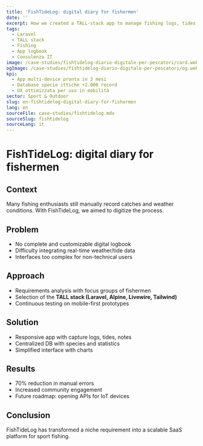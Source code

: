 ```yaml
---
title: 'FishTideLog: digital diary for fishermen'
date: ''
excerpt: How we created a TALL-stack app to manage fishing logs, tides, and statistics.
tags:
  - Laravel
  - TALL stack
  - Fishing
  - App logbook
  - Consulenza IT
image: /case-studies/fishtidelog-diario-digitale-per-pescatori/card.webp
ogImage: /case-studies/fishtidelog-diario-digitale-per-pescatori/og.webp
kpi:
  - App multi-device pronta in 3 mesi
  - Database specie ittiche +2.000 record
  - UX ottimizzata per uso in mobilità
sector: Sport & Outdoor
slug: en-fishtidelog-digital-diary-for-fishermen
lang: en
sourceFile: case-studies/fishtidelog.mdx
sourceSlug: fishtidelog
sourceLang: it
---
```


# FishTideLog: digital diary for fishermen

## Context
Many fishing enthusiasts still manually record catches and weather conditions. With FishTideLog, we aimed to digitize the process.

## Problem
- No complete and customizable digital logbook  
- Difficulty integrating real-time weather/tide data  
- Interfaces too complex for non-technical users

## Approach
- Requirements analysis with focus groups of fishermen  
- Selection of the **TALL stack (Laravel, Alpine, Livewire, Tailwind)**  
- Continuous testing on mobile-first prototypes

## Solution
- Responsive app with capture logs, tides, notes  
- Centralized DB with species and statistics  
- Simplified interface with charts

## Results
- 70% reduction in manual errors  
- Increased community engagement  
- Future roadmap: opening APIs for IoT devices

## Conclusion
FishTideLog has transformed a niche requirement into a scalable SaaS platform for sport fishing.